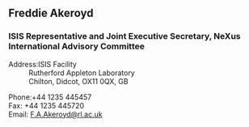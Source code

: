 ==Freddie Akeroyd==
===ISIS Representative and Joint Executive Secretary, NeXus International Advisory Committee===
;Address:ISIS Facility
:Rutherford Appleton Laboratory
:Chilton, Didcot, OX11 0QX, GB

;Phone:+44 1235 445457
;Fax: +44 1235 445720
;Email: [mailto:F.A.Akeroyd@rl.ac.uk F.A.Akeroyd@rl.ac.uk]